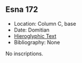 ## Esna 172 {-}

- Location: Column C, base
- Date: Domitian
- [Hieroglyphic Text](https://www.ifao.egnet.net/uploads/publications/enligne/Temples-Esna002.pdf#page=362){target="_blank"}
- Bibliography: None


No inscriptions.